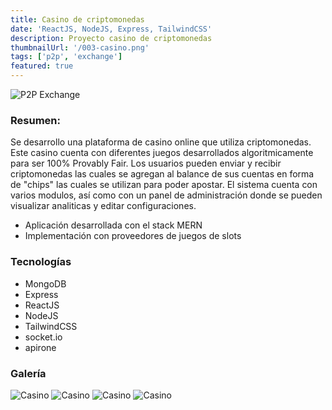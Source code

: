 ```yaml
---
title: Casino de criptomonedas
date: 'ReactJS, NodeJS, Express, TailwindCSS'
description: Proyecto casino de criptomonedas
thumbnailUrl: '/003-casino.png'
tags: ['p2p', 'exchange']
featured: true
---
```


![P2P Exchange](/003-casino.png)

### Resumen:
Se desarrollo una plataforma de casino online que utiliza criptomonedas. Este casino cuenta con diferentes juegos desarrollados algoritmicamente para ser 100% Provably Fair.
Los usuarios pueden enviar y recibir criptomonedas las cuales se agregan al balance de sus cuentas en forma de "chips" las cuales se utilizan para poder apostar.
El sistema cuenta con varios modulos, así como con un panel de administración donde se pueden visualizar analiticas y editar configuraciones.

* Aplicación desarrollada con el stack MERN
* Implementación con proveedores de juegos de slots


### Tecnologías

* MongoDB
* Express
* ReactJS
* NodeJS
* TailwindCSS
* socket.io
* apirone

### Galería

![Casino](/003-casino-1.png)
![Casino](/003-casino-2.png)
![Casino](/003-casino-3.png)
![Casino](/003-casino-4.png)